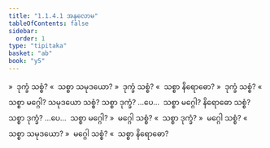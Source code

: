 ```yaml
---
title: "1.1.4.1 အနုလောမ"
tableOfContents: false
sidebar:
  order: 1
type: "tipitaka"
basket: "ab"
book: "y5"
---
```



<DynamicBreadcrumb />

<Division number="8" book="y5" e="ch" v="33" p="207">

<Paragraph number="83" book="y5">
»  ဒုက္ခံ သစ္စံ?
</Paragraph>

<Paragraph number="84" book="y5">
«  သစ္စာ သမုဒယော?
</Paragraph>

<Paragraph number="85" book="y5">
»  ဒုက္ခံ သစ္စံ?
</Paragraph>

<Paragraph number="86" book="y5">
«  သစ္စာ နိရောဓော?
</Paragraph>

<Paragraph number="87" book="y5">
»  ဒုက္ခံ သစ္စံ?
</Paragraph>

<Paragraph number="88" book="y5">
«  သစ္စာ မဂ္ဂေါ?
</Paragraph>

<Paragraph number="89" book="y5">
သမုဒယော သစ္စံ?
</Paragraph>

<Paragraph number="90" book="y5">
သစ္စာ ဒုက္ခံ? …ပေ…  သစ္စာ မဂ္ဂေါ?
</Paragraph>

<Paragraph number="91" book="y5">
နိရောဓော သစ္စံ?
</Paragraph>

<Paragraph number="92" book="y5">
သစ္စာ ဒုက္ခံ? …ပေ…  သစ္စာ မဂ္ဂေါ?
</Paragraph>

<Paragraph number="93" book="y5">
»  မဂ္ဂေါ သစ္စံ?
</Paragraph>

<Paragraph number="94" book="y5">
«  သစ္စာ ဒုက္ခံ?
</Paragraph>

<Paragraph number="95" book="y5">
»  မဂ္ဂေါ သစ္စံ?
</Paragraph>

<Paragraph number="96" book="y5">
«  သစ္စာ သမုဒယော?
</Paragraph>

<Paragraph number="97" book="y5">
»  မဂ္ဂေါ သစ္စံ?
</Paragraph>

<Paragraph number="98" book="y5">
«  သစ္စာ နိရောဓော?
</Paragraph>
</Division>